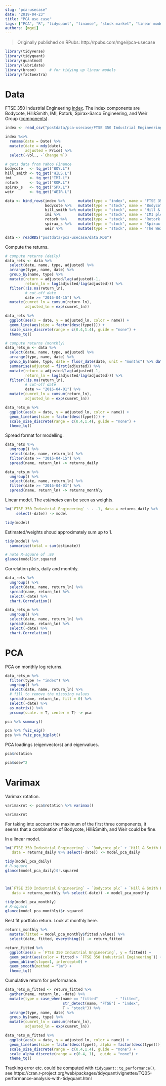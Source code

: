 ```yaml
---
slug: "pca-usecase"
date: "2019-04-23"
title: "PCA use case"
tags: ["PCA", "R", "tidyquant", "finance", "stock market", "linear model"]
authors: [mgei]
---
```


> Originally published on RPubs: http://rpubs.com/mgei/pca-usecase

```r

library(tidyverse)
library(tidyquant)
library(quantmod)
library(lubridate)
library(broom)      # for tidying up linear models
library(factoextra)

```

# Data

FTSE 350 Industrial Engineering [index](https://www.investing.com/indices/industrial-engineering-historical-data). The index components are Bodycote, Hill&Smith, IMI, Rotork, Spirax-Sarco Engineering, and Weir Group ([components](https://www.investing.com/indices/industrial-engineering-components)).

```r

index <- read_csv("postdata/pca-usecase/FTSE 350 Industrial Engineering Historical Data.csv")

index %<>%
  rename(date = Date) %>% 
  mutate(date = mdy(date),
         adjusted = Price) %>% 
  select(-Vol., -`Change %`)

# gets data from Yahoo Finance
bodycote   <- tq_get("BOY.L")
hill_smith <- tq_get("HILS.L")
imi        <- tq_get("IMI.L")
rotork     <- tq_get("ROR.L")
spirax_s   <- tq_get("SPX.L")
weir       <- tq_get("WEIR.L")

data <- bind_rows(index %>%      mutate(type = "index", name = "FTSE 350 Industrial Engineering"), 
                  bodycote %>%   mutate(type = "stock", name = "Bodycote plc"), 
                  hill_smith %>% mutate(type = "stock", name = "Hill & Smith Holdings PLC"), 
                  imi %>%        mutate(type = "stock", name = "IMI plc"), 
                  rotork %>%     mutate(type = "stock", name = "Rotork plc"), 
                  spirax_s %>%   mutate(type = "stock", name = "Spirax-Sarco Engineering plc"), 
                  weir %>%       mutate(type = "stock", name = "The Weir Group PLC"))

```

```r

data <- readRDS("postdata/pca-usecase/data.RDS")

```

Compute the returns.

```r

# compute returns (daily)
data_rets <- data %>% 
  select(date, name, type, adjusted) %>% 
  arrange(type, name, date) %>% 
  group_by(name, type) %>%
  mutate(return = adjusted/lag(adjusted)-1,
         return_ln = log(adjusted/lag(adjusted))) %>% 
  filter(!is.na(return_ln),
         # cut-off date
         date >= "2016-04-15") %>% 
  mutate(cumret_ln = cumsum(return_ln),
         adjusted_ln = exp(cumret_ln))

data_rets %>% 
  ggplot(aes(x = date, y = adjusted_ln, color = name)) +
  geom_line(aes(size = factor(desc(type)))) +
  scale_size_discrete(range = c(0.4,1.4), guide = "none") +
  theme_tq()

# compute returns (monthly)
data_rets_m <- data %>% 
  select(date, name, type, adjusted) %>% 
  arrange(type, name, date) %>% 
  group_by(name, type, date = floor_date(date, unit = "months") %>% date()) %>%
  summarise(adjusted = first(adjusted)) %>% 
  mutate(return = adjusted/lag(adjusted)-1,
         return_ln = log(adjusted/lag(adjusted))) %>% 
  filter(!is.na(return_ln),
         # cut-off date
         date >= "2016-04-01") %>% 
  mutate(cumret_ln = cumsum(return_ln),
         adjusted_ln = exp(cumret_ln))

data_rets_m %>% 
  ggplot(aes(x = date, y = adjusted_ln, color = name)) +
  geom_line(aes(size = factor(desc(type)))) +
  scale_size_discrete(range = c(0.4,1.4), guide = "none") +
  theme_tq()

```

Spread format for modelling.

```r

data_rets %>%
  ungroup() %>% 
  select(date, name, return_ln) %>% 
  filter(date >= "2016-04-15") %>% 
  spread(name, return_ln) -> returns_daily

data_rets_m %>%
  ungroup() %>% 
  select(date, name, return_ln) %>% 
  filter(date >= "2016-04-01") %>% 
  spread(name, return_ln) -> returns_monthly

```

Linear model. The *estimates* can be seen as weights.

```r

lm(`FTSE 350 Industrial Engineering` ~ . -1, data = returns_daily %>% 
     select(-date)) -> model

tidy(model)

```

Estimated/weights shoud approximately sum up to 1.

```r

tidy(model) %>% 
  summarise(total = sum(estimate))

# note R-square of .99
glance(model)$r.squared

```

Correlation plots, daily and monthly.

```r

data_rets %>% 
  ungroup() %>% 
  select(date, name, return_ln) %>% 
  spread(name, return_ln) %>% 
  select(-date) %>% 
  chart.Correlation()

data_rets_m %>% 
  ungroup() %>% 
  select(date, name, return_ln) %>% 
  spread(name, return_ln) %>% 
  select(-date) %>% 
  chart.Correlation()

```

# PCA

PCA on monthly log returns.

```r

data_rets_m %>%
  filter(type != "index") %>% 
  ungroup() %>% 
  select(date, name, return_ln) %>% 
  # fill to remove the misssing values
  spread(name, return_ln, fill = 0) %>% 
  select(-date) %>% 
  as.matrix() %>% 
  prcomp(scale. = T, center = T) -> pca

pca %>% summary()

pca %>% fviz_eig()
pca %>% fviz_pca_biplot()

```

PCA loadings (eigenvectors) and eigenvalues.

```r

pca$rotation

pca$sdev^2

```

# Varimax

Varimax rotation.

```r

varimaxrot <- pca$rotation %>% varimax()

varimaxrot

```

For taking into account the maximum of the first three components, it seems that a combination of Bodycote, Hill&Smith, and Weir could be fine.

In a linear model.

```r

lm(`FTSE 350 Industrial Engineering` ~ `Bodycote plc` + `Hill & Smith Holdings PLC` + `The Weir Group PLC` -1, 
   data = returns_daily %>% select(-date)) -> model_pca_daily

tidy(model_pca_daily)
# R-square
glance(model_pca_daily)$r.squared



lm(`FTSE 350 Industrial Engineering` ~ `Bodycote plc` + `Hill & Smith Holdings PLC` + `The Weir Group PLC` -1, 
   data = returns_monthly %>% select(-date)) -> model_pca_monthly

tidy(model_pca_monthly)
# R-square
glance(model_pca_monthly)$r.squared
```

Best fit portfolio return. Look at monthly here.

```r

returns_monthly %>% 
  mutate(fitted = model_pca_monthly$fitted.values) %>% 
  select(date, fitted, everything()) -> return_fitted

return_fitted %>% 
  ggplot(aes(x = `FTSE 350 Industrial Engineering`, y = fitted)) +
  geom_point(aes(color = fitted > `FTSE 350 Industrial Engineering`)) +
  geom_abline(slope=1, intercept=0) +
  geom_smooth(method = "lm") +
  theme_tq()


```

Cumulative return for performance.

```r

data_rets_m_fitted <- return_fitted %>%
  gather(name, return_ln, -date) %>% 
  mutate(type = case_when(name == "fitted"        ~ "fitted",
                          str_detect(name, "FTSE") ~ "index",
                          T ~ "stock")) %>% 
  arrange(type, name, date) %>% 
  group_by(name, type) %>%
  mutate(cumret_ln = cumsum(return_ln),
         adjusted_ln = exp(cumret_ln))

data_rets_m_fitted %>% 
  ggplot(aes(x = date, y = adjusted_ln, color = name)) +
  geom_line(aes(size = factor(desc(type)), alpha = factor(desc(type)))) +
  scale_size_discrete(range = c(0.4,1.4), guide = "none") +
  scale_alpha_discrete(range = c(0.4, 1),  guide = "none") +
  theme_tq()

```

Tracking error etc. could be computed with `tidyquant::tq_performance()`, see https://cran.r-project.org/web/packages/tidyquant/vignettes/TQ05-performance-analysis-with-tidyquant.html